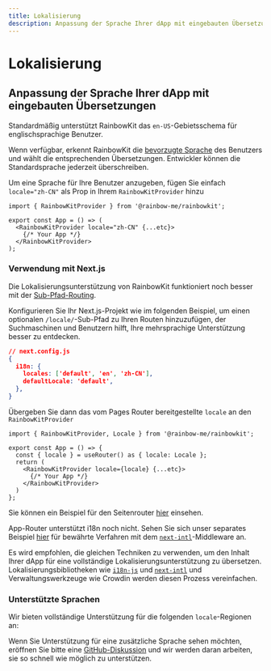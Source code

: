 ```yaml
---
title: Lokalisierung
description: Anpassung der Sprache Ihrer dApp mit eingebauten Übersetzungen
---
```


# Lokalisierung

## Anpassung der Sprache Ihrer dApp mit eingebauten Übersetzungen

Standardmäßig unterstützt RainbowKit das `en-US`-Gebietsschema für englischsprachige Benutzer.

Wenn verfügbar, erkennt RainbowKit die [bevorzugte Sprache](https://developer.mozilla.org/en-US/docs/Web/API/Navigator/language) des Benutzers und wählt die entsprechenden Übersetzungen. Entwickler können die Standardsprache jederzeit überschreiben.

Um eine Sprache für Ihre Benutzer anzugeben, fügen Sie einfach `locale="zh-CN"` als Prop in Ihrem `RainbowKitProvider` hinzu

```tsx
import { RainbowKitProvider } from '@rainbow-me/rainbowkit';

export const App = () => (
  <RainbowKitProvider locale="zh-CN" {...etc}>
    {/* Your App */}
  </RainbowKitProvider>
);
```

### Verwendung mit Next.js

Die Lokalisierungsunterstützung von RainbowKit funktioniert noch besser mit der [Sub-Pfad-Routing](https://nextjs.org/docs/pages/building-your-application/routing/internationalization#sub-path-routing).

Konfigurieren Sie Ihr Next.js-Projekt wie im folgenden Beispiel, um einen optionalen `/locale/`-Sub-Pfad zu Ihren Routen hinzuzufügen, der Suchmaschinen und Benutzern hilft, Ihre mehrsprachige Unterstützung besser zu entdecken.

```json
// next.config.js
{
  i18n: {
    locales: ['default', 'en', 'zh-CN'],
    defaultLocale: 'default',
  },
}
```

Übergeben Sie dann das vom Pages Router bereitgestellte `locale` an den `RainbowKitProvider`

```tsx
import { RainbowKitProvider, Locale } from '@rainbow-me/rainbowkit';

export const App = () => {
  const { locale } = useRouter() as { locale: Locale };
  return (
    <RainbowKitProvider locale={locale} {...etc}>
      {/* Your App */}
    </RainbowKitProvider>
  )
};
```

Sie können ein Beispiel für den Seitenrouter [hier](https://github.com/rainbow-me/rainbowkit/tree/main/examples/with-next) einsehen.

App-Router unterstützt i18n noch nicht. Sehen Sie sich unser separates Beispiel [hier](https://github.com/rainbow-me/rainbowkit/tree/main/examples/with-next-app-i18n) für bewährte Verfahren mit dem [`next-intl`](https://github.com/amannn/next-intl)-Middleware an.

Es wird empfohlen, die gleichen Techniken zu verwenden, um den Inhalt Ihrer dApp für eine vollständige Lokalisierungsunterstützung zu übersetzen. Lokalisierungsbibliotheken wie [`i18n-js`](https://github.com/fnando/i18n) und [`next-intl`](https://github.com/amannn/next-intl) und Verwaltungswerkzeuge wie Crowdin werden diesen Prozess vereinfachen.

### Unterstützte Sprachen

Wir bieten vollständige Unterstützung für die folgenden `locale`-Regionen an:

<Table
  header={[
    'Sprache', 'Region', 'Gebietsschema', 'Kurzform'
  ]}
  dataTypes={[
    'string', 'string', 'code', 'code'
  ]}
  data={[
    ['Englisch', 'Vereinigte Staaten 🇺🇸', 'en-US', 'en'],
    ['中文', 'Festlandchina 🇨🇳', 'zh-CN', 'zh-Hans', 'zh'],
    ['繁體中文', 'Hongkong 🇭🇰', 'zh-HK'],
    ['繁體中文', 'Taiwan 🇹🇼', 'zh-TW', 'zh-Hant'],
    ['हिंदी', 'Indien 🇮🇳', 'hi-IN', 'hi'],
    ['Español', 'Lateinamerika 🌎', 'es-419', 'es'],
    ['Französisch', 'Frankreich 🇫🇷', 'fr-FR', 'fr'],
    ['العربية', 'Naher Osten 🌍', 'ar-AR', 'ar'],
    ['Portugiesisch', 'Brasilien 🇧🇷', 'pt-BR', 'pt'],
    ['Russisch', 'Russland 🇷🇺', 'ru-RU', 'ru'],
    ['Bahasa Indonesia', 'Indonesien 🇮🇩', 'id-ID', 'id'],
    ['日本語', 'Japan 🇯🇵', 'ja-JP', 'ja'],
    ['Türkisch', 'Türkei 🇹🇷', 'tr-TR', 'tr'],
    ['Koreanisch', 'Südkorea 🇰🇷', 'ko-KR', 'ko'],
    ['Thai', 'Thailand 🇹🇭', 'th-TH', 'th'],
    ['Ukrainisch', 'Ukraine 🇺🇦', 'uk-UA', 'ua'],
    ['Vietnamesisch', 'Vietnam 🇻🇳', 'vi-VN', 'vi'],
  ]}
/>

Wenn Sie Unterstützung für eine zusätzliche Sprache sehen möchten, eröffnen Sie bitte eine [GitHub-Diskussion](https://github.com/rainbow-me/rainbowkit/discussions/new?category=ideas) und wir werden daran arbeiten, sie so schnell wie möglich zu unterstützen.
